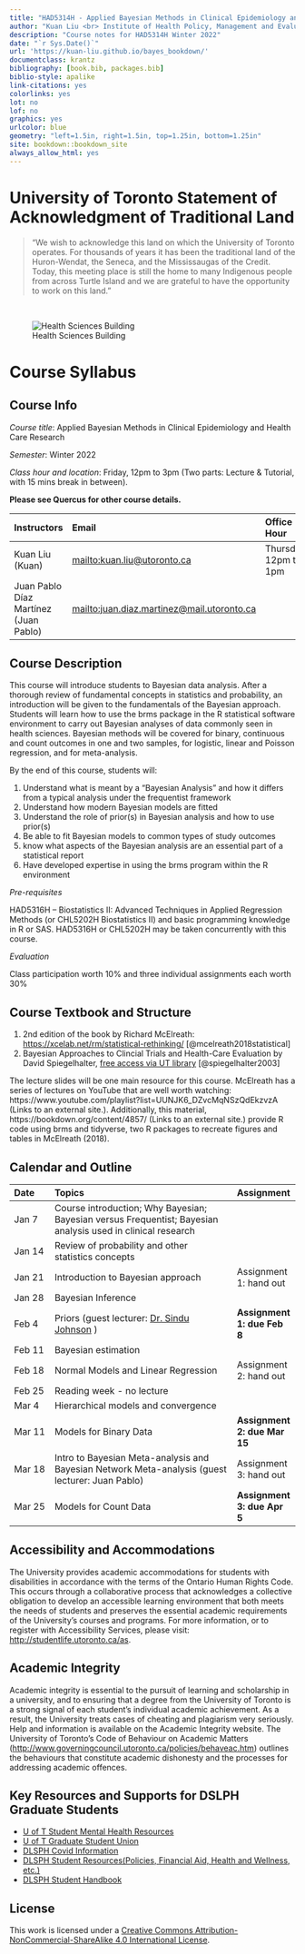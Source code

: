 ```yaml
---
title: "HAD5314H - Applied Bayesian Methods in Clinical Epidemiology and Health Care Research"
author: "Kuan Liu <br> Institute of Health Policy, Management and Evaluation <br> University of Toronto"
description: "Course notes for HAD5314H Winter 2022"
date: "`r Sys.Date()`"
url: 'https://kuan-liu.github.io/bayes_bookdown/'
documentclass: krantz
bibliography: [book.bib, packages.bib]
biblio-style: apalike
link-citations: yes
colorlinks: yes
lot: no
lof: no
graphics: yes
urlcolor: blue
geometry: "left=1.5in, right=1.5in, top=1.25in, bottom=1.25in"
site: bookdown::bookdown_site
always_allow_html: yes
---
```



# University of Toronto Statement of Acknowledgment of Traditional Land {.unnumbered}

> "We wish to acknowledge this land on which the University of Toronto operates. For thousands of years it has been the traditional land of the Huron-Wendat, the Seneca, and the Mississaugas of the Credit. Today, this meeting place is still the home to many Indigenous people from across Turtle Island and we are grateful to have the opportunity to work on this land."


</br>

![Health Sciences Building](images/cover.jpg)

# Course Syllabus {.unnumbered}

## Course Info {.unnumbered}

*Course title*: Applied Bayesian Methods in Clinical Epidemiology and Health Care Research

*Semester*: Winter 2022

*Class hour and location*: Friday, 12pm to 3pm (Two parts: Lecture & Tutorial, with 15 mins break in between). 

**Please see Quercus for other course details.**

| Instructors       | Email     | Office Hour |
|:------------------|:----------|:------------|
| Kuan Liu (Kuan)   | [mailto:kuan.liu\@utoronto.ca](mailto:kuan.liu@utoronto.ca){.uri} |    Thursday, 12pm to 1pm         |
| Juan Pablo Díaz Martínez (Juan Pablo) |      [mailto:juan.diaz.martinez\@mail.utoronto.ca](mailto:juan.diaz.martinez@mail.utoronto.ca){.uri}  |             |

## Course Description {.unnumbered}

This course will introduce students to Bayesian data analysis. After a thorough review of fundamental concepts in statistics and probability, an introduction will be given to the fundamentals of the Bayesian approach. Students will learn how to use the brms package in the R statistical software environment to carry out Bayesian analyses of data commonly seen in health sciences. Bayesian methods will be covered for binary, continuous and count outcomes in one and two samples, for logistic, linear and Poisson regression, and for meta-analysis.

By the end of this course, students will:

1. Understand what is meant by a “Bayesian Analysis” and how it differs from a typical analysis under the frequentist framework
2. Understand how modern Bayesian models are fitted
3. Understand the role of prior(s) in Bayesian analysis and how to use prior(s)
4. Be able to fit Bayesian models to common types of study outcomes
5. know what aspects of the Bayesian analysis are an essential part of a statistical report
6. Have developed expertise in using the brms program within the R environment


*Pre-requisites*

HAD5316H – Biostatistics II: Advanced Techniques in Applied Regression Methods (or CHL5202H Biostatistics II) and basic programming knowledge in R or SAS. HAD5316H or CHL5202H may be taken concurrently with this course.

*Evaluation*

Class participation worth 10% and three individual assignments each worth 30%

## Course Textbook and Structure {.unnumbered}

1.  2nd edition of the book by Richard McElreath: <https://xcelab.net/rm/statistical-rethinking/> [@mcelreath2018statistical]
2.  Bayesian Approaches to Clincial Trials and Health-Care Evaluation by David Spiegelhalter, [free access via UT library](https://onlinelibrary-wiley-com.myaccess.library.utoronto.ca/doi/book/10.1002/0470092602) [@spiegelhalter2003]

The lecture slides will be one main resource for this course. McElreath has a series of lectures on YouTube that are well worth watching: https://www.youtube.com/playlist?list=UUNJK6_DZvcMqNSzQdEkzvzA (Links to an external site.). Additionally, this material, https://bookdown.org/content/4857/ (Links to an external site.) provide R code using brms and tidyverse, two R packages to recreate figures and tables in McElreath (2018).

## Calendar and Outline {.unnumbered}

| Date  | Topics                       | Assignment  |
|:------|:-----------------------------|:---------|
| Jan 7   | Course introduction; Why Bayesian; Bayesian versus Frequentist; Bayesian analysis used in clinical research        |         |
| Jan 14  | Review of probability and other statistics concepts |         |
| Jan 21  | Introduction to Bayesian approach          | Assignment 1: hand out        |
| Jan 28  | Bayesian Inference        |         |
| Feb 4   | Priors (guest lecturer: [Dr. Sindu Johnson](https://ihpme.utoronto.ca/faculty/sindhu-johnson/) )|   **Assignment 1: due Feb 8**      |
| Feb 11  | Bayesian estimation                  |   |
| Feb 18  | Normal Models and Linear Regression                            |   Assignment 2: hand out        |
| Feb 25  |  Reading week - no lecture                           |         |
| Mar 4   | Hierarchical models and convergence                            |         |
| Mar 11  | Models for Binary Data                            |    **Assignment 2: due Mar 15**     |
| Mar 18  | Intro to Bayesian Meta-analysis and Bayesian Network Meta-analysis (guest lecturer: Juan Pablo)                            |    Assignment 3: hand out     |
| Mar 25  | Models for Count Data         |    **Assignment 3: due Apr 5**     |


## Accessibility and Accommodations {.unnumbered}

The University provides academic accommodations for students with disabilities in accordance with the terms of the Ontario Human Rights Code. This occurs through a collaborative process that acknowledges a collective obligation to develop an accessible learning environment that both meets the needs of students and preserves the essential academic requirements of the University's courses and programs. For more information, or to register with Accessibility Services, please visit: <http://studentlife.utoronto.ca/as>.

## Academic Integrity {.unnumbered}

Academic integrity is essential to the pursuit of learning and scholarship in a university, and to ensuring that a degree from the University of Toronto is a strong signal of each student's individual academic achievement. As a result, the University treats cases of cheating and plagiarism very seriously. Help and information is available on the Academic Integrity website. The University of Toronto's Code of Behaviour on Academic Matters (<http://www.governingcouncil.utoronto.ca/policies/behaveac.htm>) outlines the behaviours that constitute academic dishonesty and the processes for addressing academic offences.


## Key Resources and Supports for DSLPH Graduate Students {.unnumbered}

- [U of T Student Mental Health Resources](https://mentalhealth.utoronto.ca/)
- [U of T Graduate Student Union](https://utgsu.ca/)
- [DLSPH Covid Information](http://www.dlsph.utoronto.ca/live-updates-on-covid-19-from-dlsph/)
- [DLSPH Student Resources(Policies, Financial Aid, Health and Wellness, etc.)](http://www.dlsph.utoronto.ca/students/current-students/)
- [DLSPH Student Handbook](https://www.dlsph.utoronto.ca/wp-content/uploads/2020/08/2020-21-Student-Handbook-19Aug.pdf)

## License {.unnumbered}

This work is licensed under a [Creative Commons Attribution-NonCommercial-ShareAlike 4.0 International License](https://creativecommons.org/licenses/by-nc-sa/4.0/).
